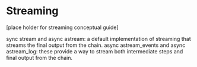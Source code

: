 # Streaming

[place holder for streaming conceptual guide]

sync stream and async astream: a default implementation of streaming that streams the final output from the chain.
async astream_events and async astream_log: these provide a way to stream both intermediate steps and final output from the chain.
